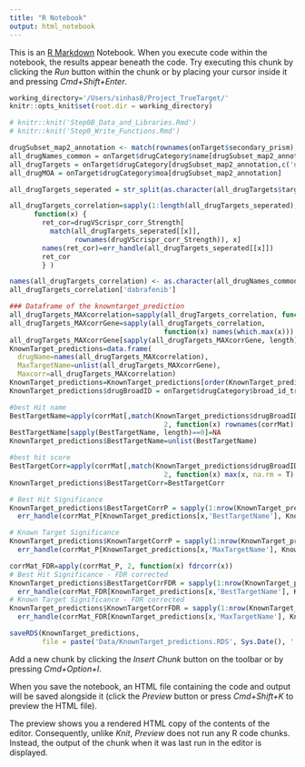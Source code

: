 ```yaml
---
title: "R Notebook"
output: html_notebook
---
```


This is an [R Markdown](http://rmarkdown.rstudio.com) Notebook. When you execute code within the notebook, the results appear beneath the code. 
Try executing this chunk by clicking the *Run* button within the chunk or by placing your cursor inside it and pressing *Cmd+Shift+Enter*. 

<!-- DeepTarget's second step is to provide a similarity score for Known Target of a drug; also provide a best Primary Target for each one. -->
<!-- !Input!-->
<!-- Description                       Object Name-->
<!-- Correlation Btw viability profiles.; drugVScrispr_corr_features_list -->
<!-- ..after CRISPR vs drug treatment                                       -->
<!-- !Output!-->
<!-- DeepTarget's score for Known Target ;KnownTarget_predictions  -->
<!-- of the drug, Predicted Target                                 -->
<!-- KnownTarget_predition object will be considerably used in our futher analysis and validation of our Pipeline. -->


<!-- Set the working Directory -->
```r
working_directory='/Users/sinhas8/Project_TrueTarget/'
knitr::opts_knit$set(root.dir = working_directory)
```

<!-- Uncomment this chunk to make each files independelty run -->
```r
# knitr::knit('Step0B_Data_and_Libraries.Rmd')
# knitr::knit('Step0_Write_Functions.Rmd')
```

<!-- Finding commom drug target pair from avana and seconadary prism-->
```r
drugSubset_map2_annotation <- match(rownames(onTarget$secondary_prism), onTarget$drugCategory$broad_id_trimmed)
all_drugNames_common = onTarget$drugCategory$name[drugSubset_map2_annotation]
all_drugTargets = onTarget$drugCategory[drugSubset_map2_annotation,c('name','target')]
all_drugMOA = onTarget$drugCategory$moa[drugSubset_map2_annotation]
```
<!-- Identify the known target DeepTarget's Score (Drug and KO Similarity Score - DKS Score) -->
```r
all_drugTargets_seperated = str_split(as.character(all_drugTargets$target), ", ")

all_drugTargets_correlation=sapply(1:length(all_drugTargets_seperated),
      function(x) {
        ret_cor=drugVScrispr_corr_Strength[
          match(all_drugTargets_seperated[[x]],
                rownames(drugVScrispr_corr_Strength)), x]
        names(ret_cor)=err_handle(all_drugTargets_seperated[[x]])
        ret_cor
        } )

names(all_drugTargets_correlation) <- as.character(all_drugNames_common)
all_drugTargets_correlation['dabrafenib']

### Dataframe of the knowntarget_prediction
all_drugTargets_MAXcorrelation=sapply(all_drugTargets_correlation, function(x) max(x, na.rm=T))
all_drugTargets_MAXcorrGene=sapply(all_drugTargets_correlation,
                                      function(x) names(which.max(x)))
all_drugTargets_MAXcorrGene[sapply(all_drugTargets_MAXcorrGene, length)==0]=NA
KnownTarget_predictions=data.frame(
  drugName=names(all_drugTargets_MAXcorrelation),
  MaxTargetName=unlist(all_drugTargets_MAXcorrGene),
  Maxcorr=all_drugTargets_MAXcorrelation)
KnownTarget_predictions=KnownTarget_predictions[order(KnownTarget_predictions$Maxcorr, decreasing = T),]
KnownTarget_predictions$drugBroadID = onTarget$drugCategory$broad_id_trimmed[match(KnownTarget_predictions$drugName, onTarget$drugCategory$name)]
```

<!-- ## addition columns requred in the data curation of KnownTarget_predictions-->
```r
#best Hit name
BestTargetName=apply(corrMat[,match(KnownTarget_predictions$drugBroadID, colnames(corrMat))],
                                      2, function(x) rownames(corrMat)[which.max(x)] )
BestTargetName[sapply(BestTargetName, length)==0]=NA
KnownTarget_predictions$BestTargetName=unlist(BestTargetName)

#best hit score
BestTargetCorr=apply(corrMat[,match(KnownTarget_predictions$drugBroadID, colnames(corrMat))],
                                      2, function(x) max(x, na.rm = T) )
KnownTarget_predictions$BestTargetCorr=BestTargetCorr

# Best Hit Significance
KnownTarget_predictions$BestTargetCorrP = sapply(1:nrow(KnownTarget_predictions), function(x) 
  err_handle(corrMat_P[KnownTarget_predictions[x,'BestTargetName'], KnownTarget_predictions[x,'drugBroadID']]) ) 

# Known Target Significance
KnownTarget_predictions$KnownTargetCorrP = sapply(1:nrow(KnownTarget_predictions), function(x) 
  err_handle(corrMat_P[KnownTarget_predictions[x,'MaxTargetName'], KnownTarget_predictions[x,'drugBroadID']]) ) 

corrMat_FDR=apply(corrMat_P, 2, function(x) fdrcorr(x))
# Best Hit Significance - FDR corrected
KnownTarget_predictions$BestTargetCorrFDR = sapply(1:nrow(KnownTarget_predictions), function(x) 
  err_handle(corrMat_FDR[KnownTarget_predictions[x,'BestTargetName'], KnownTarget_predictions[x,'drugBroadID']]) ) 
# Known Target Significance - FDR corrected
KnownTarget_predictions$KnownTargetCorrFDR = sapply(1:nrow(KnownTarget_predictions), function(x) 
  err_handle(corrMat_FDR[KnownTarget_predictions[x,'MaxTargetName'], KnownTarget_predictions[x,'drugBroadID']]) ) 

saveRDS(KnownTarget_predictions, 
        file = paste('Data/KnownTarget_predictions.RDS', Sys.Date(), '.RDS', sep=''))
```

Add a new chunk by clicking the *Insert Chunk* button on the toolbar or by pressing *Cmd+Option+I*.

When you save the notebook, an HTML file containing the code and output will be saved alongside it (click the *Preview* button or press *Cmd+Shift+K* to preview the HTML file). 

The preview shows you a rendered HTML copy of the contents of the editor. Consequently, unlike *Knit*, *Preview* does not run any R code chunks. Instead, the output of the chunk when it was last run in the editor is displayed.

